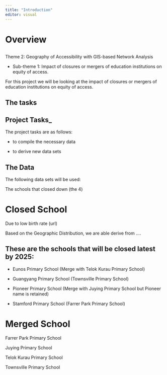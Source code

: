 ```yaml
---
title: "Introduction"
editor: visual
---
```


# Overview

## 

Theme 2: Geography of Accessibility with GIS-based Network Analysis

-   Sub-theme 1: Impact of closures or mergers of education institutions on equity of access.

For this project we will be looking at the impact of closures or mergers of education institutions on equity of access.

## The tasks

## Project Tasks\_

The project tasks are as follows:

-   to compile the necessary data

-   to derive new data sets

## The Data

The following data sets will be used:

The schools that closed down (the 4)

# Closed School

Due to low birth rate (url)

Based on the Geographic Distribution, we are able derive from ....

## These are the schools that will be closed latest by 2025:

-   Eunos Primary School (Merge with Telok Kurau Primary School)

-   Guangyang Primary School (Townsville Primary School)

-   Pioneer Primary School (Merge with Juying Primary School but Pioneer name is retained)

-   Stamford Primary School (Farrer Park Primary School)

# Merged School

Farrer Park Primary School

Juying Primary School

Telok Kurau Primary School

Townsville Primary School
